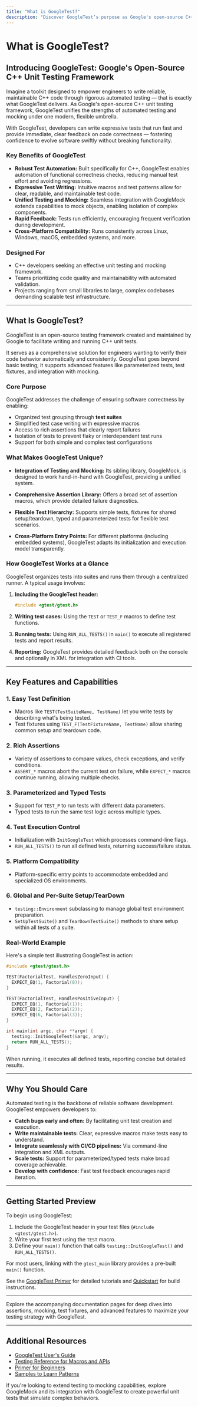 ```yaml
---
title: "What is GoogleTest?"
description: "Discover GoogleTest’s purpose as Google's open-source C++ unit testing framework. Learn how it unifies automated testing and mocking to help engineers develop robust, maintainable code—with rapid test feedback and expressive test writing."
---
```


# What is GoogleTest?

## Introducing GoogleTest: Google's Open-Source C++ Unit Testing Framework

Imagine a toolkit designed to empower engineers to write reliable, maintainable C++ code through rigorous automated testing — that is exactly what GoogleTest delivers. As Google's open-source C++ unit testing framework, GoogleTest unifies the strengths of automated testing and mocking under one modern, flexible umbrella.

With GoogleTest, developers can write expressive tests that run fast and provide immediate, clear feedback on code correctness — fostering confidence to evolve software swiftly without breaking functionality.

### Key Benefits of GoogleTest
- **Robust Test Automation:** Built specifically for C++, GoogleTest enables automation of functional correctness checks, reducing manual test effort and avoiding regressions.
- **Expressive Test Writing:** Intuitive macros and test patterns allow for clear, readable, and maintainable test code.
- **Unified Testing and Mocking:** Seamless integration with GoogleMock extends capabilities to mock objects, enabling isolation of complex components.
- **Rapid Feedback:** Tests run efficiently, encouraging frequent verification during development.
- **Cross-Platform Compatibility:** Runs consistently across Linux, Windows, macOS, embedded systems, and more.

### Designed For
- C++ developers seeking an effective unit testing and mocking framework.
- Teams prioritizing code quality and maintainability with automated validation.
- Projects ranging from small libraries to large, complex codebases demanding scalable test infrastructure.

---

## What Is GoogleTest?
GoogleTest is an open-source testing framework created and maintained by Google to facilitate writing and running C++ unit tests.

It serves as a comprehensive solution for engineers wanting to verify their code behavior automatically and consistently. GoogleTest goes beyond basic testing; it supports advanced features like parameterized tests, test fixtures, and integration with mocking.

### Core Purpose
GoogleTest addresses the challenge of ensuring software correctness by enabling:

- Organized test grouping through **test suites**
- Simplified test case writing with expressive macros
- Access to rich assertions that clearly report failures
- Isolation of tests to prevent flaky or interdependent test runs
- Support for both simple and complex test configurations

### What Makes GoogleTest Unique?
- **Integration of Testing and Mocking:** Its sibling library, GoogleMock, is designed to work hand-in-hand with GoogleTest, providing a unified system.

- **Comprehensive Assertion Library:** Offers a broad set of assertion macros, which provide detailed failure diagnostics.

- **Flexible Test Hierarchy:** Supports simple tests, fixtures for shared setup/teardown, typed and parameterized tests for flexible test scenarios.

- **Cross-Platform Entry Points:** For different platforms (including embedded systems), GoogleTest adapts its initialization and execution model transparently.

### How GoogleTest Works at a Glance
GoogleTest organizes tests into suites and runs them through a centralized runner. A typical usage involves:

1. **Including the GoogleTest header:**

   ```cpp
   #include <gtest/gtest.h>
   ```

2. **Writing test cases:** Using the `TEST` or `TEST_F` macros to define test functions.

3. **Running tests:** Using `RUN_ALL_TESTS()` in `main()` to execute all registered tests and report results.

4. **Reporting:** GoogleTest provides detailed feedback both on the console and optionally in XML for integration with CI tools.

---

## Key Features and Capabilities

### 1. Easy Test Definition
- Macros like `TEST(TestSuiteName, TestName)` let you write tests by describing what's being tested.
- Test fixtures using `TEST_F(TestFixtureName, TestName)` allow sharing common setup and teardown code.

### 2. Rich Assertions
- Variety of assertions to compare values, check exceptions, and verify conditions.
- `ASSERT_*` macros abort the current test on failure, while `EXPECT_*` macros continue running, allowing multiple checks.

### 3. Parameterized and Typed Tests
- Support for `TEST_P` to run tests with different data parameters.
- Typed tests to run the same test logic across multiple types.

### 4. Test Execution Control
- Initialization with `InitGoogleTest` which processes command-line flags.
- `RUN_ALL_TESTS()` to run all defined tests, returning success/failure status.

### 5. Platform Compatibility
- Platform-specific entry points to accommodate embedded and specialized OS environments.

### 6. Global and Per-Suite Setup/TearDown
- `testing::Environment` subclassing to manage global test environment preparation.
- `SetUpTestSuite()` and `TearDownTestSuite()` methods to share setup within all tests of a suite.

### Real-World Example
Here's a simple test illustrating GoogleTest in action:

```cpp
#include <gtest/gtest.h>

TEST(FactorialTest, HandlesZeroInput) {
  EXPECT_EQ(1, Factorial(0));
}

TEST(FactorialTest, HandlesPositiveInput) {
  EXPECT_EQ(1, Factorial(1));
  EXPECT_EQ(2, Factorial(2));
  EXPECT_EQ(6, Factorial(3));
}

int main(int argc, char **argv) {
  testing::InitGoogleTest(&argc, argv);
  return RUN_ALL_TESTS();
}
```

When running, it executes all defined tests, reporting concise but detailed results.

---

## Why You Should Care

Automated testing is the backbone of reliable software development. GoogleTest empowers developers to:

- **Catch bugs early and often:** By facilitating unit test creation and execution.
- **Write maintainable tests:** Clear, expressive macros make tests easy to understand.
- **Integrate seamlessly with CI/CD pipelines:** Via command-line integration and XML outputs.
- **Scale tests:** Support for parameterized/typed tests make broad coverage achievable.
- **Develop with confidence:** Fast test feedback encourages rapid iteration.

---

## Getting Started Preview

To begin using GoogleTest:

1. Include the GoogleTest header in your test files (`#include <gtest/gtest.h>`).
2. Write your first test using the `TEST` macro.
3. Define your `main()` function that calls `testing::InitGoogleTest()` and `RUN_ALL_TESTS()`.

For most users, linking with the `gtest_main` library provides a pre-built `main()` function.

See the [GoogleTest Primer](primer.md) for detailed tutorials and [Quickstart](docs/quickstart-cmake.md) for build instructions.

---

Explore the accompanying documentation pages for deep dives into assertions, mocking, test fixtures, and advanced features to maximize your testing strategy with GoogleTest.

---

## Additional Resources
- [GoogleTest User's Guide](docs/index.md)
- [Testing Reference for Macros and APIs](docs/reference/testing.md)
- [Primer for Beginners](docs/primer.md)
- [Samples to Learn Patterns](docs/samples.md)

<Note>
If you're looking to extend testing to mocking capabilities, explore GoogleMock and its integration with GoogleTest to create powerful unit tests that simulate complex behaviors.
</Note>
